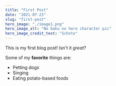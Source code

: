 ```yaml
---
title: "First Post"
date: "2021-07-23"
slug: "first-post"
hero_image: "./image1.png"
hero_image_alt: "No baku no hero character pic"
hero_image_credit_text: "Schoto"
---
```


This is my first blog post! Isn't it _great_?

Some of my **favorite** things are:

- Petting dogs
- Singing
- Eating potato-based foods
